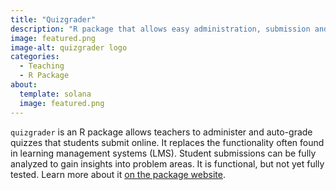 ```yaml
---
title: "Quizgrader"
description: "R package that allows easy administration, submission and grading of online quizzes without the need of a learning management system."
image: featured.png
image-alt: quizgrader logo
categories:
  - Teaching
  - R Package
about:
  template: solana
  image: featured.png
---
```


`quizgrader` is an R package allows teachers to administer and auto-grade quizzes that students submit online. It replaces the functionality often found in learning management systems (LMS). Student submissions can be fully analyzed to gain insights into problem areas. It is functional, but not yet fully tested. Learn more about it [on the package website](https://andreashandel.github.io/quizgrader/). 
